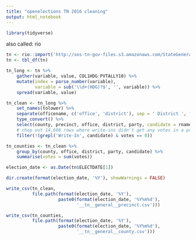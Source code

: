 ```yaml
---
title: "openelections TN 2016 cleaning"
output: html_notebook
---
```


```r
library(tidyverse)
```
also called: rio

```r
tn <- rio::import('http://sos-tn-gov-files.s3.amazonaws.com/StateGeneralbyPrecinctNov2016.xlsx')
tn <- tbl_df(tn)
```

```r
tn_long <- tn %>% 
    gather(variable, value, COL1HDG:PVTALLY10) %>% 
    mutate(index = parse_number(variable), 
           variable = sub('\\d+(HDG)?$', '', variable)) %>% 
    spread(variable, value)

tn_clean <- tn_long %>% 
    set_names(tolower) %>% 
    separate(officename, c('office', 'district'), sep = ' District ', fill = 'right') %>% 
    type_convert() %>% 
    select(county, precinct, office, district, party, candidate = rname, votes = pvtally) %>% 
    # chop out 14,606 rows where write-ins didn't get any votes in a precinct
    filter(!(grepl('Write-In', candidate) & votes == 0))
```

```r
tn_counties <- tn_clean %>% 
    group_by(county, office, district, party, candidate) %>% 
    summarise(votes = sum(votes))
```

```r
election_date <- as.Date(tn$ELECTDATE[1])

dir.create(format(election_date, '%Y'), showWarnings = FALSE)

write_csv(tn_clean, 
          file.path(format(election_date, '%Y'), 
                    paste0(format(election_date, '%Y%m%d'),
                           '__tn__general__precinct.csv')))

write_csv(tn_counties, 
          file.path(format(election_date, '%Y'), 
                    paste0(format(election_date, '%Y%m%d'),
                           '__tn__general__county.csv')))
```

